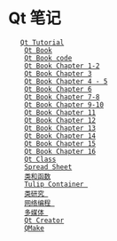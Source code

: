 = Qt 笔记 =
	[[note/qttutorial|Qt Tutorial]]<br />
	[[note/qtbook|Qt Book]]<br />
	[[note/qtbookcode|Qt Book code]]<br />
	[[note/qtbook chapter 1-2|Qt Book Chapter 1-2]]<br />
	[[note/qtbook chapter 3|Qt Book Chapter 3]]<br />
	[[note/qtbook chapter 4|Qt Book Chapter 4 - 5]]<br />
	[[note/qtbook chapter 6|Qt Book Chapter 6]]<br />
	[[note/qtbook chapter 7|Qt Book Chapter 7-8]]<br />
	[[note/qtbook chapter 9|Qt Book Chapter 9-10]]<br />
	[[note/qtbook chapter 11|Qt Book Chapter 11]]<br />
	[[note/qtbook chapter 12|Qt Book Chapter 12]]<br />
	[[note/qtbook chapter 13|Qt Book Chapter 13]]<br />
	[[note/qtbook chapter 14|Qt Book Chapter 14]]<br />
	[[note/qtbook chapter 15|Qt Book Chapter 15]]<br />
	[[note/qtbook chapter 16|Qt Book Chapter 16]]<br />
	[[note/QtClass|Qt Class]]<br />
	[[note/SpreadSheet|Spread Sheet]]<br />
	[[classandfuntion|类和函数]]<br />
	[[TulipContainer|Tulip Container ]]<br />
	[[classresearch|类研究 ]]<br />
	[[NetworkProgramming|网络编程 ]] <br />
	[[PhononMultimedia|多媒体 ]] <br />
	[[note/creator|Qt Creator]]<br />
	[[note/qmake|QMake]] <br />

